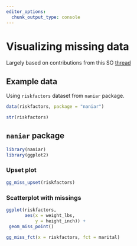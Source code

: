 ```yaml
---
editor_options: 
  chunk_output_type: console
---
```


# Visualizing missing data 

Largely based on contributions from this SO [thread](https://stackoverflow.com/questions/8317231/elegant-way-to-report-missing-values-in-a-data-frame)

## Example data

Using `riskfactors` dataset from `naniar` package.  

```r
data(riskfactors, package = "naniar")
```

```r
str(riskfactors)
```


## `naniar` package

```r
library(naniar)
library(ggplot2)
```

### Upset plot

```r
gg_miss_upset(riskfactors)
```

### Scatterplot with missings

```r
ggplot(riskfactors,
       aes(x = weight_lbs,
           y = height_inch)) +
 geom_miss_point()
```

```r
gg_miss_fct(x = riskfactors, fct = marital)
```

